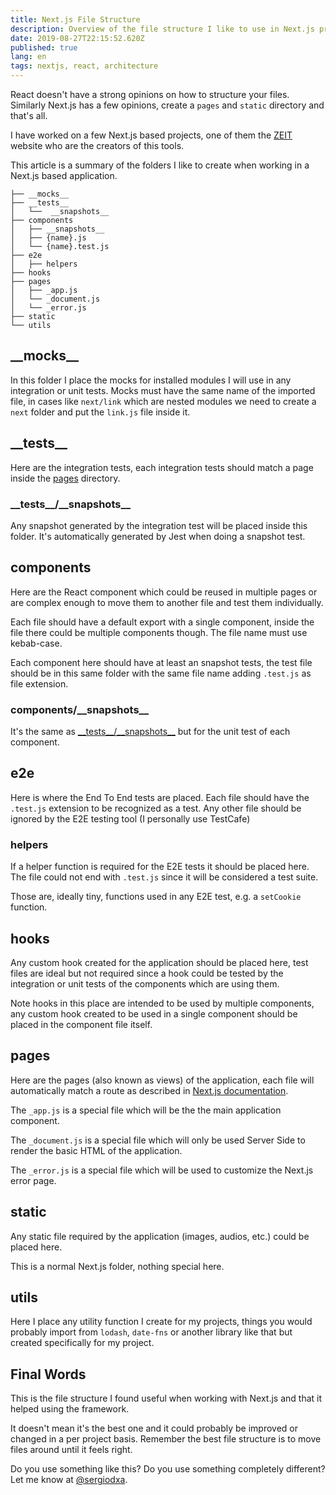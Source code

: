 ```yaml
---
title: Next.js File Structure
description: Overview of the file structure I like to use in Next.js projects
date: 2019-08-27T22:15:52.620Z
published: true
lang: en
tags: nextjs, react, architecture
---
```


React doesn't have a strong opinions on how to structure your files. Similarly
Next.js has a few opinions, create a `pages` and `static` directory and that's
all.

I have worked on a few Next.js based projects, one of them the
[ZEIT](https://zeit.co) website who are the creators of this tools.

This article is a summary of the folders I like to create when working in a
Next.js based application.

```
├── __mocks__
├── __tests__
│   └──  __snapshots__
├── components
│   ├── __snapshots__
│   ├── {name}.js
│   └── {name}.test.js
├── e2e
│   ├── helpers
├── hooks
├── pages
│   ├── _app.js
│   └── _document.js
│   └── _error.js
├── static
└── utils
```

## \_\_mocks\_\_

In this folder I place the mocks for installed modules I will use in any
integration or unit tests. Mocks must have the same name of the imported file,
in cases like `next/link` which are nested modules we need to create a `next`
folder and put the `link.js` file inside it.

## \_\_tests\_\_

Here are the integration tests, each integration tests should match a page
inside the [pages](#pages) directory.

### \_\_tests\_\_/\_\_snapshots\_\_

Any snapshot generated by the integration test will be placed inside this
folder. It's automatically generated by Jest when doing a snapshot test.

## components

Here are the React component which could be reused in multiple pages or are
complex enough to move them to another file and test them individually.

Each file should have a default export with a single component, inside the file
there could be multiple components though. The file name must use kebab-case.

Each component here should have at least an snapshot tests, the test file should
be in this same folder with the same file name adding `.test.js` as file
extension.

### components/\_\_snapshots\_\_

It's the same as
[\_\_tests\_\_/\_\_snapshots\_\_](#_-_-tests-_-_-/-_-_-snapshots-_-_) but for
the unit test of each component.

## e2e

Here is where the End To End tests are placed. Each file should have the
`.test.js` extension to be recognized as a test. Any other file should be
ignored by the E2E testing tool (I personally use TestCafe)

### helpers

If a helper function is required for the E2E tests it should be placed here. The
file could not end with `.test.js` since it will be considered a test suite.

Those are, ideally tiny, functions used in any E2E test, e.g. a `setCookie`
function.

## hooks

Any custom hook created for the application should be placed here, test files
are ideal but not required since a hook could be tested by the integration or
unit tests of the components which are using them.

Note hooks in this place are intended to be used by multiple components, any
custom hook created to be used in a single component should be placed in the
component file itself.

## pages

Here are the pages (also known as views) of the application, each file will
automatically match a route as described in
[Next.js documentation](https://nextjs.org/docs#dynamic-routing).

The `_app.js` is a special file which will be the the main application
component.

The `_document.js` is a special file which will only be used Server Side to
render the basic HTML of the application.

The `_error.js` is a special file which will be used to customize the Next.js
error page.

## static

Any static file required by the application (images, audios, etc.) could be
placed here.

This is a normal Next.js folder, nothing special here.

## utils

Here I place any utility function I create for my projects, things you would
probably import from `lodash`, `date-fns` or another library like that but
created specifically for my project.

## Final Words

This is the file structure I found useful when working with Next.js and that it
helped using the framework.

It doesn't mean it's the best one and it could probably be improved or changed
in a per project basis. Remember the best file structure is to move files around
until it feels right.

Do you use something like this? Do you use something completely different? Let
me know at [@sergiodxa](https://twitter.com/sergiodxa).
